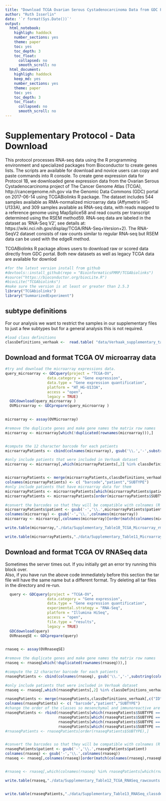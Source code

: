 ```yaml
---
title: "Download TCGA Ovarian Serous Cystadenocarcinoma Data from GDC Portal"
author: "Ruth Isserlin"
date: '`r format(Sys.Date())`'
output:
  html_notebook:
    highligh: haddock
    number_sections: yes
    theme: paper
    toc: yes
    toc_depth: 3
    toc_float:
      collapsed: no
      smooth_scroll: no
  html_document:
    highligh: haddock
    keep_md: yes
    number_sections: yes
    theme: paper
    toc: yes
    toc_depth: 3
    toc_float:
      collapsed: no
      smooth_scroll: no
---
```

# Supplementary Protocol - Data Download

This protocol processes RNA-seq data using the R programming environment and specialized packages from Bioconductor to create genes lists. The scripts are available for download and novice users can copy and paste commands into R console. To create gene expression data for Protocol 1B, we downloaded gene expression data from the Ovarian Serous Cystadenocarcinoma project of The Cancer Genome Atlas (TCGA), http://cancergenome.nih.gov via the Genomic Data Commons (GDC) portal on 2017-06-14 using TCGABiolinks R package. The dataset includes 544 samples available as RMA-normalized microarray data (Affymetrix HG-U133A), and 309 samples available as RNA-seq data, with reads mapped to a reference genome using MapSplice58 and read counts per transcript determined using the RSEM method59. RNA-seq data are labeled in the dataset as ‘RNA-Seq V2’, see details at: https://wiki.nci.nih.gov/display/TCGA/RNA-Seq+Version+2). The RNA-SeqV2 dataset consists of raw counts similar to regular RNA-seq but RSEM data can be used with the edgeR method. 

TCGABiolinks R package allows users to download raw or scored data directly from GDC portal.  Both new datasets as well as legacy TCGA data are available for downlod

```r
#for the latest version install from github
#devtools::install_github(repo = "BioinformaticsFMRP/TCGAbiolinks")
#source("https://bioconductor.org/biocLite.R")
#biocLite("TCGAbiolinks")
#make sure the version is at least or greater than 2.5.3
library("TCGAbiolinks")
library("SummarizedExperiment")
```

## subtype definitions
For our analysis we want to restrict the samples in our supplementary files to just a few subtypes but for a general analysis this is not required. 

```r
#load class definitions
classDefinitions_verhaak <-  read.table( "data/Verhaak_supplementary_table1_OV_subtypes.txt", header = TRUE, sep = "\t", quote="\"",  stringsAsFactors = FALSE)
```


## Download and format TCGA OV microarray data

```r
#try and download the microarray expressions data.
query_microarray <- GDCquery(project = "TCGA-OV", 
                   data.category = "Gene expression",
                   data.type = "Gene expression quantification",
                   platform = "HT_HG-U133A",
                   access = "open",
                   legacy = TRUE)
  GDCdownload(query_microarray )
  OVMicroarray <- GDCprepare(query_microarray )
  
```


```r
microarray <- assay(OVMicroarray)

#remove the duplicate genes and make gene names the matrix row names
microarray <- microarray[which(!duplicated(rownames(microarray))),]


#compute the 12 character barcode for each patients
microarrayPatients <- cbind(colnames(microarray), gsub('\\.','-',substring(colnames(microarray),1,12)))

#only include patients that were included in Verhaak dataset
microarray <- microarray[,which(microarrayPatients[,2] %in% classDefinitions_verhaak[which(!is.na(classDefinitions_verhaak$SUBTYPE)),"ID"])]


microarrayPatients <- merge(microarrayPatients,classDefinitions_verhaak[,c("ID","SUBTYPE")],by.x = 2, by.y =1)
colnames(microarrayPatients) <- c( "barcode","patient","SUBTYPE")
#only include patients that have microarray data for them
microarrayPatients <- microarrayPatients[which(microarrayPatients$patient %in% colnames(microarray)),]
microarrayPatients <- microarrayPatients[order(microarrayPatients$SUBTYPE),]

#convert the barcodes so that they will be compatible with colnames (R doesn't like "-" in column names)
microarrayPatients$patient <- gsub('-','\\.',microarrayPatients$patient)
colnames(microarray) <- gsub('-','\\.',colnames(microarray))
microarray <- microarray[,colnames(microarray)[order(match(colnames(microarray),microarrayPatients$patient))]]


```


```r
write.table(microarray,"./data/Supplementary_Table10_TCGA_Microarray_rmanormalized.txt",col.name=TRUE,sep="\t",row.names=TRUE,quote=FALSE)

write.table(microarrayPatients,"./data/Supplementary_Table11_Microarray_classdefinitions.txt",col.name=TRUE,sep="\t",row.names=TRUE,quote=FALSE)

```


## Download and format TCGA OV RNASeq data
Sometimes the server times out.  If you initially get an error try running this block over.  
Also, if you have run the above code immediately before this section the tar file will have the same name but a different format.  Try deleting all tar files in the directory and re-run.
```r
  query <- GDCquery(project = "TCGA-OV", 
                   data.category = "Gene expression",
                   data.type = "Gene expression quantification",
                   experimental.strategy = "RNA-Seq",
                   platform = "Illumina HiSeq",
                   access = "open",
                   file.type = "results",
                   legacy = TRUE)
  GDCdownload(query)
  OVRnaseqSE <- GDCprepare(query)
  
```
```r
rnaseq <- assay(OVRnaseqSE)

#remove the duplicate genes and make gene names the matrix row names
rnaseq <- rnaseq[which(!duplicated(rownames(rnaseq))),]

#compute the 12 character barcode for each patients
rnaseqPatients <- cbind(colnames(rnaseq), gsub('\\.','-',substring(colnames(rnaseq),1,12)))

#only include patients that were included in Verhaak dataset
rnaseq <- rnaseq[,which(rnaseqPatients[,2] %in% classDefinitions_verhaak[which(!is.na(classDefinitions_verhaak$SUBTYPE)),"ID"])]

rnaseqPatients <- merge(rnaseqPatients,classDefinitions_verhaak[,c("ID","SUBTYPE")],by.x = 2, by.y =1)
colnames(rnaseqPatients) <- c( "barcode","patient","SUBTYPE")
#change the order of the classes so mesenchymal and immunoreactive are first
rnaseqPatients <- rbind(rnaseqPatients[which(rnaseqPatients$SUBTYPE == "Mesenchymal"),],
                        rnaseqPatients[which(rnaseqPatients$SUBTYPE == "Immunoreactive"),],
                        rnaseqPatients[which(rnaseqPatients$SUBTYPE == "Differentiated"),],
                        rnaseqPatients[which(rnaseqPatients$SUBTYPE == "Proliferative"),])
#rnaseqPatients <- rnaseqPatients[order(rnaseqPatients$SUBTYPE),]


#convert the barcodes so that they will be compatible with colnames (R doesn't like "-" in column names)
rnaseqPatients$patient <- gsub('-','\\.',rnaseqPatients$patient)
colnames(rnaseq) <- gsub('-','\\.',colnames(rnaseq))
rnaseq <- rnaseq[,colnames(rnaseq)[order(match(colnames(rnaseq),rnaseqPatients$patient))]]


#rnaseq <- rnaseq[,which(colnames(rnaseq) %in% rnaseqPatients[which(rnaseqPatients$SUBTYPE== "Immunoreactive" | rnaseqPatients$SUBTYPE == "Mesenchymal"  ),"patient"])]
```

```r
write.table(rnaseq,"./data/Supplementary_Table12_TCGA_RNASeq_rawcounts.txt",col.name=TRUE,sep="\t",row.names=TRUE,quote=FALSE)


write.table(rnaseqPatients,"./data/Supplementary_Table13_RNASeq_classdefinitions.txt",col.name=TRUE,sep="\t",row.names=TRUE,quote=FALSE)
```



